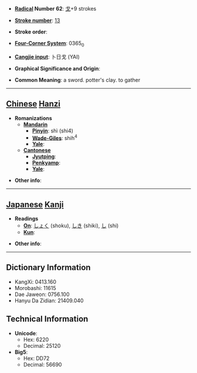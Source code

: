 * '''[[Wiktionary:Chinese radical index| Radical]] Number 62''': [[Wiktionary:Chinese radical index 戈|戈]]+9 strokes

* '''[[Wiktionary:Chinese total strokes index|Stroke number]]''': [[Wiktionary:Chinese total strokes index 13|13]]

* '''Stroke order''': 

* '''[[Wiktionary:Chinese four corner index|Four-Corner System]]''': 0365<sub>0</sub>

* '''[[Wiktionary:Chinese Cangjie index|Cangjie input]]''': 卜日戈 (YAI)

* '''Graphical Significance and Origin''': 

* '''Common Meaning''': a sword. potter's clay. to gather

----

== [[Chinese]] [[Hanzi]] ==

* '''Romanizations'''
** '''[[Mandarin]]'''
*** '''[[Pinyin]]''': shì (shi4)
*** '''[[Wade-Giles]]''': shih<sup>4</sup>
*** '''[[Yale]]''': 
** '''[[Cantonese]]'''
*** '''[[Jyutping]]''':
*** '''[[Penkyamp]]''': 
*** '''[[Yale]]''': 

* '''Other info''': 

----

== [[Japanese]] [[Kanji]] ==

* '''Readings'''
** '''[[On]]''': [[しょく]] (shoku), [[しき]] (shiki), [[し]] (shi)
** '''[[Kun]]''': 

* '''Other info''':  

----

== Dictionary Information ==

* KangXi: 0413.160
* Morobashi: 11615
* Dae Jaweon: 0756.100
* Hanyu Da Zidian: 21409.040

== Technical Information ==

* '''Unicode''':
** Hex: 6220
** Decimal: 25120
* '''Big5''':
** Hex: DD72
** Decimal: 56690